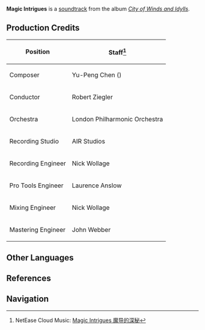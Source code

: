 {{Soundtrack Infobox
|title          =
|image          = City of Winds and Idylls.png
|album          = City of Winds and Idylls
|disc           = 3
|number         = 58
|featured       =
|featured2      =
|featured3      =
|featured_disc  =
|featured_disc2 =
|featured_disc3 =
|youtube_id     = FYgGSFgWjBw
|youtube_time   = 1433
|spotify_id     = 6PhoFWeqH13D3FcXJL9kWF
|during         = [[Domains]]
|domain         = Cipher for the Ciphertext;Find the Stolen Book;Hidden Palace of Lianshan Formula;Temple of the Lion;Deep Within the Temple of the Lion;The Great Adventurer Stanley
|previous       = Beats of Water Drops
|next           = Against All Odds
}}
'''Magic Intrigues''' is a [[soundtrack]] from the album ''[[City of Winds and Idylls]]''.

==Production Credits==
{| class="wikitable" style="text-align:left; height:0.5em"
! Position
! Staff<ref>NetEase Cloud Music: [https://music.163.com/#/song?id=1481390943 Magic Intrigues 魔导的深秘]</ref>
|-
! Composer
| Yu-Peng Chen ({{Lang|zh=陈致逸|mini=1}})
|-
! Conductor
| Robert Ziegler
|-
! Orchestra
| London Philharmonic Orchestra
|-
! Recording Studio
| AIR Studios
|-
! Recording Engineer
| Nick Wollage
|-
! Pro Tools Engineer
| Laurence Anslow
|-
! Mixing Engineer
| Nick Wollage
|-
! Mastering Engineer
| John Webber
|}

==Other Languages==
{{Other Languages|default_hidden = 1
|en      = Magic Intrigues
|zhs     = 魔导的深秘
|zhs_rm  = Módǎo de Shēnmì
|zht     = 魔導的深秘
|zht_rm  = Módǎo de Shēnmì
|ja      = 魔導の奥義
|ja_rm   = Madou no Ougi{{Assumed}}
}}

==References==
{{Reflist}}

==Navigation==
{{Soundtrack Navbox|City of Winds and Idylls}}